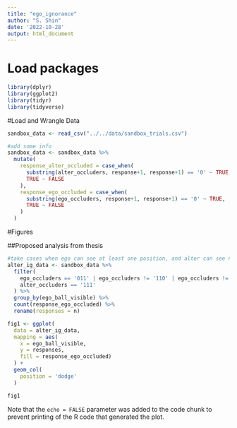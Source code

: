 ```yaml
---
title: "ego_ignorance"
author: "S. Shin"
date: '2022-10-28'
output: html_document
---
```


# Load packages
```r
library(dplyr)
library(ggplot2)
library(tidyr)
library(tidyverse)
```

#Load and Wrangle Data
```r
sandbox_data <- read_csv("../../data/sandbox_trials.csv")

#add some info
sandbox_data <- sandbox_data %>% 
  mutate(
    response_alter_occluded = case_when(
      substring(alter_occluders, response+1, response+1) == '0' ~ TRUE,
      TRUE ~ FALSE
    ),
    response_ego_occluded = case_when(
      substring(ego_occluders, response+1, response+1) == '0' ~ TRUE,
      TRUE ~ FALSE
    )
  )

```

#Figures

##Proposed analysis from thesis
```r
#take cases when ego can see at least one position, and alter can see nothing
alter_ig_data <- sandbox_data %>% 
  filter(
    ego_occluders == '011' | ego_occluders != '110' | ego_occluders != '101',
    alter_occluders == '111'
  ) %>% 
  group_by(ego_ball_visible) %>% 
  count(response_ego_occluded) %>% 
  rename(responses = n)

fig1 <- ggplot(
  data = alter_ig_data,
  mapping = aes(
    x = ego_ball_visible,
    y = responses,
    fill = response_ego_occluded)
  ) +
  geom_col(
    position = 'dodge'
  )

fig1
```




Note that the `echo = FALSE` parameter was added to the code chunk to prevent printing of the R code that generated the plot.

